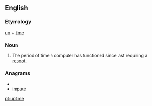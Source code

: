 ==English==

===Etymology===
[[up]] + [[time]]

===Noun===
{{en-noun|-}}

# {{computing}} The period of time a computer has functioned since last requiring a [[reboot]].

===Anagrams===
* {{alphagram|eimptu}}
* [[impute#English|impute]]

[[pt:uptime]]
